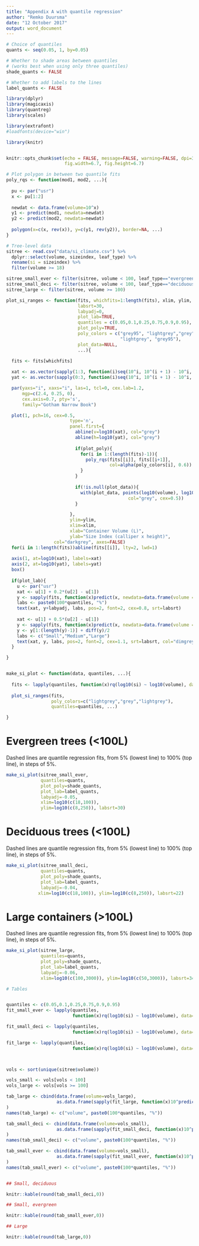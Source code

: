 ```yaml
---
title: "Appendix A with quantile regression"
author: "Remko Duursma"
date: "12 October 2017"
output: word_document
---
```


```r
# Choice of quantiles
quants <- seq(0.05, 1, by=0.05)

# Whether to shade areas between quantiles
# (works best when using only three quantiles)
shade_quants <- FALSE

# Whether to add labels to the lines
label_quants <- FALSE

```



```r
library(dplyr)
library(magicaxis)
library(quantreg)
library(scales)

library(extrafont)
#loadfonts(device="win")

library(knitr)


knitr::opts_chunk$set(echo = FALSE, message=FALSE, warning=FALSE, dpi=300,
                      fig.width=6.7, fig.height=6.7)

# Plot polygon in between two quantile fits
poly_rqs <- function(mod1, mod2, ...){
  
  pu <- par("usr")
  x <- pu[1:2]
  
  newdat <- data.frame(volume=10^x)
  y1 <- predict(mod1, newdata=newdat)
  y2 <- predict(mod2, newdata=newdat)
  
  polygon(x=c(x, rev(x)), y=c(y1, rev(y2)), border=NA, ...)
}

# Tree-level data
sitree <- read.csv("data/si_climate.csv") %>%
  dplyr::select(volume, sizeindex, leaf_type) %>%
  rename(si = sizeindex) %>%
  filter(volume >= 18)

sitree_small_ever <- filter(sitree, volume < 100, leaf_type=="evergreen")
sitree_small_deci <- filter(sitree, volume < 100, leaf_type=="deciduous")
sitree_large <- filter(sitree, volume >= 100)
```



```r
plot_si_ranges <- function(fits, whichfits=1:length(fits), xlim, ylim, 
                           labsrt=30,
                           labyadj=0,
                           plot_lab=TRUE,
                           quantiles = c(0.05,0.1,0.25,0.75,0.9,0.95),
                           plot_poly=TRUE,
                           poly_colors = c("grey95", "lightgrey","grey", 
                                           "lightgrey", "grey95"),
                           plot_data=NULL,
                           ...){

  fits <- fits[whichfits]
  
  xat <- as.vector(sapply(1:3, function(i)seq(10^i, 10^(i + 1) - 10^i, by=10^i)))
  yat <- as.vector(sapply(0:3, function(i)seq(10^i, 10^(i + 1) - 10^i, by=10^i)))

  par(yaxs="i", xaxs="i", las=1, tcl=0, cex.lab=1.2, 
      mgp=c(2.4, 0.25, 0), 
      cex.axis=0.7, pty='s',
      family="Gotham Narrow Book")

  plot(1, pch=16, cex=0.5, 
                        type='n',
                        panel.first={
                          abline(v=log10(xat), col="grey")
                          abline(h=log10(yat), col="grey")
                          
                          if(plot_poly){
                            for(i in 1:(length(fits)-1)){
                              poly_rqs(fits[[i]], fits[[i+1]], 
                                       col=alpha(poly_colors[i], 0.6))
                            }
                          }
                          
                          if(!is.null(plot_data)){
                            with(plot_data, points(log10(volume), log10(si), pch=16, 
                                              col="grey", cex=0.5))
                          }

                        },
                        ylim=ylim,
                        xlim=xlim,
                        xlab="Container Volume (L)",
                        ylab="Size Index (calliper x height)",
                  col="darkgrey", axes=FALSE)
  for(i in 1:length(fits))abline(fits[[i]], lty=2, lwd=1)
  
  axis(1, at=log10(xat), labels=xat)
  axis(2, at=log10(yat), labels=yat)
  box()
  
  if(plot_lab){
    u <- par("usr")
    xat <- u[1] + 0.2*(u[2] - u[1])
    y <- sapply(fits, function(x)predict(x, newdata=data.frame(volume = 10^xat)))
    labs <- paste0(100*quantiles, "%")
    text(xat, y+labyadj, labs, pos=2, font=2, cex=0.8, srt=labsrt)
    
    xat <- u[1] + 0.5*(u[2] - u[1])
    y <- sapply(fits, function(x)predict(x, newdata=data.frame(volume = 10^xat)))
    y <- y[1:(length(y)-1)] + diff(y)/2
    labs <- c("Small","Medium","Large")
    text(xat, y, labs, pos=2, font=2, cex=1.1, srt=labsrt, col="dimgrey")
  }

}


make_si_plot <- function(data, quantiles, ...){
  
  fits <- lapply(quantiles, function(x)rq(log10(si) ~ log10(volume), data=data, tau=x))
  
  plot_si_ranges(fits, 
                 poly_colors=c("lightgrey","grey","lightgrey"),
                 quantiles=quantiles, ...)

}

```


# Evergreen trees (<100L)

Dashed lines are quantile regression fits, from 5% (lowest line) to 100% (top line), in steps of 5%.

```r
make_si_plot(sitree_small_ever,
             quantiles=quants,
             plot_poly=shade_quants,
             plot_lab=label_quants,
             labyadj=-0.05, 
             xlim=log10(c(18,100)), 
             ylim=log10(c(8,250)), labsrt=30)
```



# Deciduous trees (<100L)

Dashed lines are quantile regression fits, from 5% (lowest line) to 100% (top line), in steps of 5%.

```r
make_si_plot(sitree_small_deci,
             quantiles=quants,
             plot_poly=shade_quants,
             plot_lab=label_quants,
             labyadj=-0.04, 
            xlim=log10(c(18,100)), ylim=log10(c(8,250)), labsrt=22)
```


# Large containers (>100L)

Dashed lines are quantile regression fits, from 5% (lowest line) to 100% (top line), in steps of 5%.

```r
make_si_plot(sitree_large,
             quantiles=quants,
             plot_poly=shade_quants,
             plot_lab=label_quants,
             labyadj=-0.06, 
             xlim=log10(c(100,3000)), ylim=log10(c(50,3000)), labsrt=34)
```







```r
# Tables


quantiles <- c(0.05,0.1,0.25,0.75,0.9,0.95)
fit_small_ever <- lapply(quantiles, 
                         function(x)rq(log10(si) ~ log10(volume), data=sitree_small_ever, tau=x))

fit_small_deci <- lapply(quantiles, 
                         function(x)rq(log10(si) ~ log10(volume), data=sitree_small_deci, tau=x))

fit_large <- lapply(quantiles, 
                         function(x)rq(log10(si) ~ log10(volume), data=sitree_large, tau=x))



vols <- sort(unique(sitree$volume))

vols_small <- vols[vols < 100]
vols_large <- vols[vols >= 100]

tab_large <- cbind(data.frame(volume=vols_large),
                   as.data.frame(sapply(fit_large, function(x)10^predict(x, newdata=data.frame(volume=vols_large))))
)
names(tab_large) <- c("volume", paste0(100*quantiles, "%"))

tab_small_deci <- cbind(data.frame(volume=vols_small),
                   as.data.frame(sapply(fit_small_deci, function(x)10^predict(x, newdata=data.frame(volume=vols_small))))
)
names(tab_small_deci) <- c("volume", paste0(100*quantiles, "%"))

tab_small_ever <- cbind(data.frame(volume=vols_small),
                   as.data.frame(sapply(fit_small_ever, function(x)10^predict(x, newdata=data.frame(volume=vols_small))))
)
names(tab_small_ever) <- c("volume", paste0(100*quantiles, "%"))



```


```r
## Small, deciduous

knitr::kable(round(tab_small_deci,0))
```



```r
## Small, evergreen

knitr::kable(round(tab_small_ever,0))
```




```r
## Large

knitr::kable(round(tab_large,0))
```





